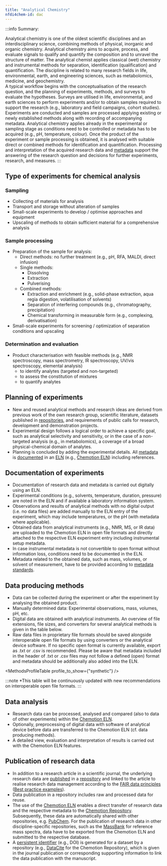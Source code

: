 ```yaml
---
title: "Analytical Chemistry"
nfdi4chem-id: dac
---
```



:::info Summary:

Analytical chemistry is one of the oldest scientific disciplines and an interdisciplinary science, combining methods of physical, inorganic and organic chemistry. Analytical chemistry aims to acquire, process, and evaluate signals to qualify and quantify the composition and to unravel the structure of matter. The analytical chemist applies classical (wet) chemistry and instrumental methods for separation, identification (qualification) and quantification. The discipline is related to many research fields in life, environmental, earth, and engineering sciences, such as metabolomics, medicine, and geochemistry. <br/>
A typical workflow begins with the conceptualisation of the research question, and the planning of experiments, methods, and surveys to evaluate the hypotheses. Surveys are utilised in life, environmental, and earth sciences to perform experiments and/or to obtain samples required to support the research (e.g., laboratory and field campaigns, cohort studies). Experiments are conducted and samples are processed applying existing or newly established methods along with recording of accompanying metadata. Analytical chemistry applies already in the experimental or sampling stage as conditions need to be controlled or metadata has to be acquired (e.g., pH, temperature, colour). Once the product of the experiment or sample processing is obtained, it is analysed with suitable direct or combined methods for identification and quantification. Processing and interpretation of the acquired research data and [metadata](/docs/topics/metadata) support the answering of the research question and decisions for further experiments, research, and measures.
:::

## Type of experiments for chemical analysis

### Sampling

- Collecting of materials for analysis
- Transport and storage without alteration of samples
- Small-scale experiments to develop / optimise approaches and equipment
- Upscaling of methods to obtain sufficient material for a comprehensive analysis

### Sample processing

- Preparation of the sample for analysis:
    - Direct methods: no further treatment (e.g., pH, RFA, MALDI, direct infusion)
    - Single methods:
        - Dissolving
        - Extraction
        - Pulverising 
    - Combined methods:
        - Extraction and enrichment (e.g., solid-phase extraction, aqua regia digestion, volatilisation of solvents)
        - Separation of interfering compounds (e.g., chromatography, precipitation)
        - Chemical transforming in measurable form (e.g., complexing, derivatisation)
- Small-scale experiments for screening / optimization of separation conditions and upscaling

### Determination and evaluation
- Product characterisation with feasible methods (e.g., NMR spectroscopy, mass spectrometry, IR spectroscopy, UV/vis spectroscopy, elemental analysis)
    - to identify analytes (targeted and non-targeted)
    - to assess the constitution of mixtures
    - to quantify analytes

## Planning of experiments

- New and reused analytical methods and research ideas are derived from previous work of the own research group, scientific literature, datasets published in [repositories](/docs/topics/repositories), and requirements of public calls for research, development and demonstration projects.
- Experimental design follows a logical order to achieve a specific goal, such as analytical selectivity and sensitivity, or in the case of a non-targeted analysis (e.g., in metabolomics), a coverage of a broad physical-chemical domain of analytes.
- Planning is concluded by adding the experimental details. All [metadata](/docs/topics/metadata) is [documented](/docs/data/data_documentation) in an [ELN](/docs/topics/eln) (e.g., [Chemotion ELN](https://www.chemotion.net/chemotionsaurus/index.html)) including references.

## Documentation of experiments

- Documentation of research data and metadata is carried out digitally using an ELN.
- Experimental conditions (e.g., solvents, temperature, duration, pressure) are noted in the ELN and if available a laboratory information system.
- Observations and results of analytical methods with no digital output (i.e. no data files) are added manually to the ELN entry of the experiment, which may include temperatures, or the pH (with metadata where applicable).
- Obtained data from analytical instruments (e.g., NMR, MS, or IR data) are uploaded to the Chemotion ELN in open file formats and directly attached to the respective ELN experiment entry including instrumental setup metadata.
- In case instrumental metadata is not convertible to open format without information loss, conditions need to be documented in the ELN.
- Metadata related to the obtained data, such as mass, volumes, or solvent of measurement, have to be provided according to [metadata standards](/docs/topics/format_standards).

## Data producing methods

- Data can be collected during the experiment or after the experiment by analysing the obtained product.
- Manually determined data: Experimental observations, mass, volumes, pH, etc.
- Digital data are obtained with analytical instruments. An overview of file extensions, file sizes, and converters for several analytical methods is given in the table below.
- Raw data files in proprietary file formats should be saved alongside interoperable open file formats by using converters or the analytical device software. If no specific open format is currently available, export as .txt or .csv is recommended. Please be aware that metadata included in the header of .txt or .csv files may not follow a defined (open) format and metadata should be additionally also added into the ELN.

<MethodsProfileTable profile_to_show={"synthetic"} />

:::note *This table will be continuously updated with new recommendations on interoperable open file formats.
:::

## Data analysis

- Research data can be processed, analysed and compared (also to data of other experiments) within the [Chemotion ELN](https://www.chemotion.net/chemotionsaurus/index.html).
- Optionally, preprocessing of digital data with software of analytical device before data are transferred to the Chemotion ELN (cf. data producing methods).
- A detailed view, evaluation and interpretation of results is carried out with the Chemotion ELN features.


## Publication of research data

- In addition to a research article in a scientific journal, the underlying research data are [published](/docs/data/data_publication) in a [repository](/docs/topics/repositories) and linked to the article to realise research data management according to the [FAIR data principles](/docs/topics/fair) ([Best practice examples](/docs/topics/best_practice)).
- Data publication in a repository includes raw and processed data for reuse.
- The use of the [Chemotion ELN](https://www.chemotion.net/chemotionsaurus/index.html) enables a direct transfer of research data and the respective metadata to the [Chemotion Repository](https://www.chemotion-repository.net/welcome). Subsequently, these data are automatically shared with other repositories, e.g. [PubChem](https://pubchem.ncbi.nlm.nih.gov/). For the publication of research data in other discipline-specific repositories, such as the [MassBank](https://massbank.eu/MassBank/) for reference mass spectra, data have to be exported from the Chemotion ELN and submitted to the respective database.
- A [persistent identifier](/docs/topics/pid) (e.g., DOI) is generated for a dataset by a repository (e.g., [DataCite](https://datacite.org/) for the Chemotion Repository), which is given in the journal publication or corresponding supporting information to link the data publication with the manuscript.
